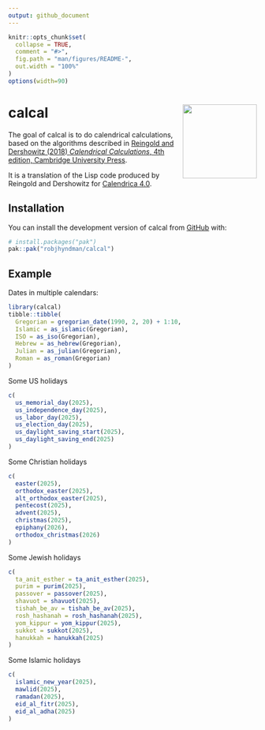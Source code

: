 ```yaml
---
output: github_document
---
```


<!-- README.md is generated from README.Rmd. Please edit that file -->

```r
knitr::opts_chunk$set(
  collapse = TRUE,
  comment = "#>",
  fig.path = "man/figures/README-",
  out.width = "100%"
)
options(width=90)
```

# calcal <img src="man/figures/calcal-hex.png" align="right" width = 150 />


<!-- badges: start -->
<!-- badges: end -->

The goal of calcal is to do calendrical calculations, based on the algorithms described in [Reingold and
    Dershowitz (2018) *Calendrical Calculations*, 4th edition, Cambridge University Press](https://doi.org/10.1017/9781107415058).

It is a translation of the Lisp code produced by Reingold and Dershowitz for [Calendrica 4.0](https://github.com/EdReingold/calendar-code2).

## Installation

You can install the development version of calcal from [GitHub](https://github.com/) with:

``` r
# install.packages("pak")
pak::pak("robjhyndman/calcal")
```

## Example

Dates in multiple calendars:


```r
library(calcal)
tibble::tibble(
  Gregorian = gregorian_date(1990, 2, 20) + 1:10,
  Islamic = as_islamic(Gregorian),
  ISO = as_iso(Gregorian),
  Hebrew = as_hebrew(Gregorian),
  Julian = as_julian(Gregorian),
  Roman = as_roman(Gregorian)
)
```

Some US holidays

```r
c(
  us_memorial_day(2025),
  us_independence_day(2025),
  us_labor_day(2025),
  us_election_day(2025),
  us_daylight_saving_start(2025),
  us_daylight_saving_end(2025)
)
```

Some Christian holidays

```r
c(
  easter(2025),
  orthodox_easter(2025),
  alt_orthodox_easter(2025),
  pentecost(2025),
  advent(2025),
  christmas(2025),
  epiphany(2026),
  orthodox_christmas(2026)
)
```

Some Jewish holidays

```r
c(
  ta_anit_esther = ta_anit_esther(2025),
  purim = purim(2025),
  passover = passover(2025),
  shavuot = shavuot(2025),
  tishah_be_av = tishah_be_av(2025),
  rosh_hashanah = rosh_hashanah(2025),
  yom_kippur = yom_kippur(2025),
  sukkot = sukkot(2025),
  hanukkah = hanukkah(2025)
)
```

Some Islamic holidays

```r
c(
  islamic_new_year(2025),
  mawlid(2025),
  ramadan(2025),
  eid_al_fitr(2025),
  eid_al_adha(2025)
)
```
